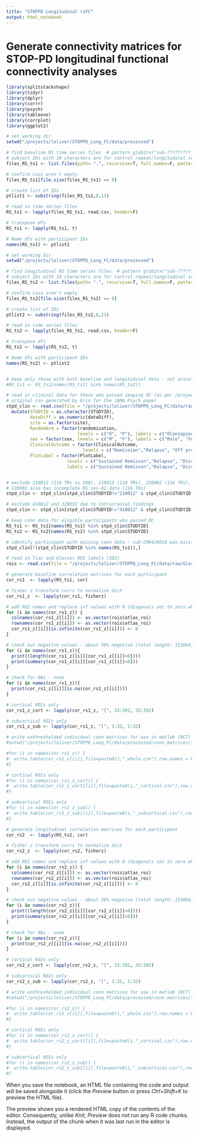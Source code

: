 ```yaml
---
title: "STOPPD Longitudinal rsFC"
output: html_notebook
---
```


# Generate connectivity matrices for STOP-PD longitudinal functional connectivity analyses 


```r
library(splitstackshape)
library(tidyr)
library(dplyr)
library(corrr)
library(psych)
library(tableone)
library(corrplot)
library(ggplot2)

```

```r
# set working dir
setwd("/projects/loliver/STOPPD_Long_FC/data/processed")

# find baseline RS time series files  # pattern glob2rx("sub-?????????_ses-01_run-*_RS_2mm_glasser_tian_meants.csv")
# subject IDs with 10 characters are for control repeat/longitudinal scans (extra R in the ID)
files_RS_ts1 <- list.files(path= ".", recursive=T, full.names=F, pattern="^sub-........._ses-01_run-.*_RS_2mm_glasser_tian_meants\\.csv$")

# confirm csvs aren't empty
files_RS_ts1[file.size(files_RS_ts1) == 0]

# create list of IDs
ptlist1 <- substring(files_RS_ts1,8,13)

# read in time series files
RS_ts1 <- lapply(files_RS_ts1, read.csv, header=F)

# transpose dfs
RS_ts1 <- lapply(RS_ts1, t)

# Name dfs with participant IDs
names(RS_ts1) <- ptlist1

```

```r
# set working dir
setwd("/projects/loliver/STOPPD_Long_FC/data/processed")

# find longitudinal RS time series files  # pattern glob2rx("sub-?????????_ses-02_run-*_RS_2mm_glasser_tian_meants.csv")
# subject IDs with 10 characters are for control repeat/longitudinal scans (extra R in the ID)
files_RS_ts2 <- list.files(path= ".", recursive=T, full.names=F, pattern="^sub-........._ses-02_run-.*_RS_2mm_glasser_tian_meants\\.csv$")

# confirm csvs aren't empty
files_RS_ts2[file.size(files_RS_ts2) == 0]

# create list of IDs
ptlist2 <- substring(files_RS_ts2,8,13)

# read in time series files
RS_ts2 <- lapply(files_RS_ts2, read.csv, header=F)

# transpose dfs
RS_ts2 <- lapply(RS_ts2, t)

# Name dfs with participant IDs
names(RS_ts2) <- ptlist2


# keep only those with both baseline and longitudinal data - not actually necessary atm
#RS_ts1 <- RS_ts1[names(RS_ts1) %in% names(RS_ts2)]

```

```r
# read in clinical data for those who passed imaging QC (as per /projects/loliver/STOPPD_Long_FC/data/raw/stoppd_usable_rsFC_sublist_Nick.csv)
# original csv generated by Erin for the JAMA Psych paper
stpd_clin <- read.csv(file = "/projects/loliver/STOPPD_Long_FC/data/raw/STOPPD_clinical_fc.csv", header=T) %>%
  mutate(STUDYID = as.character(STUDYID),
         dateDiff = as.numeric(dateDiff),
         site = as.factor(site),
         RandomArm = factor(randomization, 
                           levels = c("O", "P"), labels = c("Olanzapine", "Placebo")),
         sex = factor(sex, levels = c("M", "F"), labels = c("Male", "Female")),
         ClinicalOutcome = factor(ClinicalOutcome, 
                             levels = c("Remission","Relapse", "Off protocol")),
         PlotLabel = factor(PlotLabel, 
                       levels = c("Sustained Remisson","Relapse", "Discontinued_Remission"),
                       labels = c("Sustained Remisson","Relapse", "Discontinued"))) 


# exclude 210012 (116 TRs vs 206), 210013 (116 TRs), 220002 (116 TRs), and 320006 (146 TRs) due to incomplete RS ses-01 data
# 220002 also has incomplete RS ses-02 data (116 TRs)  
stpd_clin <- stpd_clin[stpd_clin$STUDYID!="210012" & stpd_clin$STUDYID!="210013" & stpd_clin$STUDYID!="220002" & stpd_clin$STUDYID!="320006",]

# exclude 410012 and 320032 due to intracranial findings
stpd_clin <- stpd_clin[stpd_clin$STUDYID!="410012" & stpd_clin$STUDYID!="320032",]

# keep conn data for eligible participants who passed QC
RS_ts1 <- RS_ts1[names(RS_ts1) %in% stpd_clin$STUDYID]
RS_ts2 <- RS_ts2[names(RS_ts2) %in% stpd_clin$STUDYID]

# identify participant with missing conn data - sub-CMH420018 was missing fmriprep func data for ses-01 in the archive, but this exists now
stpd_clin[!(stpd_clin$STUDYID %in% names(RS_ts1)),]

# read in Tian and Glasser ROI labels (392)
rois <- read.csv(file = "/projects/loliver/STOPPD_Long_FC/data/raw/Glasser_Tian_roi_info.csv", header=T)

```

```r
# generate baseline correlation matrices for each participant
cor_rs1  <- lapply(RS_ts1, cor)

# fisher z transform corrs to normalize dist
cor_rs1_z  <- lapply(cor_rs1, fisherz)

# add ROI names and replace inf values with 0 (diagonals set to zero when thresholding in matlab anyway)
for (i in names(cor_rs1_z)) {
  colnames(cor_rs1_z[[i]]) <- as.vector(rois$atlas_roi)
  rownames(cor_rs1_z[[i]]) <- as.vector(rois$atlas_roi)
  cor_rs1_z[[i]][is.infinite(cor_rs1_z[[i]])] <- 0
}

# check out negative values - about 50% negative (total length: 153664; keep in mind GSR applied)
for (i in names(cor_rs1_z)){
  print((length(cor_rs1_z[[i]][cor_rs1_z[[i]]<0])))
  print(summary(cor_rs1_z[[i]][cor_rs1_z[[i]]<0]))
}

# check for NAs - none
for (i in names(cor_rs1_z)){
  print(cor_rs1_z[[i]][is.na(cor_rs1_z[[i]])])
}

# cortical ROIs only
cor_rs1_z_cort <- lapply(cor_rs1_z, "[", 33:392, 33:392)

# subcortical ROIs only
cor_rs1_z_sub <- lapply(cor_rs1_z, "[", 1:32, 1:32)

# write unthresholded individual conn matrices for use in matlab (BCT) 
#setwd("/projects/loliver/STOPPD_Long_FC/data/processed/conn_matrices/full/ses-01")

#for (i in names(cor_rs1_z)) {
#  write.table(cor_rs1_z[[i]],file=paste0(i,"_whole.csv"),row.names = F,col.names = F,sep=",")   
#}

# cortical ROIs only
#for (i in names(cor_rs1_z_cort)) {
#  write.table(cor_rs1_z_cort[[i]],file=paste0(i,"_cortical.csv"),row.names = F,col.names = F,sep=",")   
#}

# subcortical ROIs only
#for (i in names(cor_rs1_z_sub)) {
#  write.table(cor_rs1_z_sub[[i]],file=paste0(i,"_subcortical.csv"),row.names = F,col.names = F,sep=",")     
#}

```

```r
# generate longitudinal correlation matrices for each participant
cor_rs2  <- lapply(RS_ts2, cor)

# fisher z transform corrs to normalize dist
cor_rs2_z  <- lapply(cor_rs2, fisherz)

# add ROI names and replace inf values with 0 (diagonals set to zero when thresholding in matlab anyway)
for (i in names(cor_rs2_z)) {
  colnames(cor_rs2_z[[i]]) <- as.vector(rois$atlas_roi)
  rownames(cor_rs2_z[[i]]) <- as.vector(rois$atlas_roi)
  cor_rs2_z[[i]][is.infinite(cor_rs2_z[[i]])] <- 0
}

# check out negative values - about 50% negative (total length: 153664; keep in mind GSR applied)
for (i in names(cor_rs2_z)){
  print((length(cor_rs2_z[[i]][cor_rs2_z[[i]]<0])))
  print(summary(cor_rs2_z[[i]][cor_rs2_z[[i]]<0]))
}

# check for NAs - none
for (i in names(cor_rs2_z)){
  print(cor_rs2_z[[i]][is.na(cor_rs2_z[[i]])])
}

# cortical ROIs only
cor_rs2_z_cort <- lapply(cor_rs2_z, "[", 33:392, 33:392)

# subcortical ROIs only
cor_rs2_z_sub <- lapply(cor_rs2_z, "[", 1:32, 1:32)

# write unthresholded individual conn matrices for use in matlab (BCT) 
#setwd("/projects/loliver/STOPPD_Long_FC/data/processed/conn_matrices/full/ses-02")

#for (i in names(cor_rs2_z)) {
#  write.table(cor_rs2_z[[i]],file=paste0(i,"_whole.csv"),row.names = F,col.names = F,sep=",")   
#}

# cortical ROIs only
#for (i in names(cor_rs2_z_cort)) {
#  write.table(cor_rs2_z_cort[[i]],file=paste0(i,"_cortical.csv"),row.names = F,col.names = F,sep=",")   
#}

# subcortical ROIs only
#for (i in names(cor_rs2_z_sub)) {
#  write.table(cor_rs2_z_sub[[i]],file=paste0(i,"_subcortical.csv"),row.names = F,col.names = F,sep=",")     
#}

```



When you save the notebook, an HTML file containing the code and output will be saved alongside it (click the *Preview* button or press *Ctrl+Shift+K* to preview the HTML file).

The preview shows you a rendered HTML copy of the contents of the editor. Consequently, unlike *Knit*, *Preview* does not run any R code chunks. Instead, the output of the chunk when it was last run in the editor is displayed.
